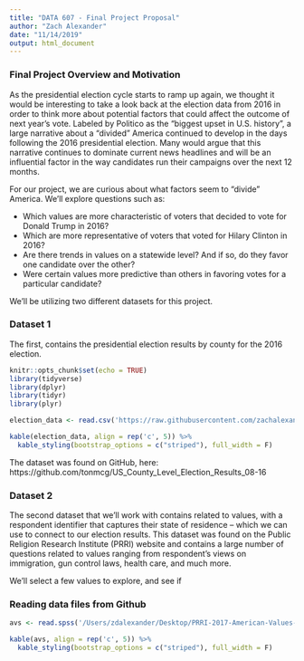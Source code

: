 ```yaml
---
title: "DATA 607 - Final Project Proposal"
author: "Zach Alexander"
date: "11/14/2019"
output: html_document
---
```


### Final Project Overview and Motivation

As the presidential election cycle starts to ramp up again, we thought it would be interesting to take a look back at the election data from 2016 in order to think more about potential factors that could affect the outcome of next year's vote. 
Labeled by Politico as the "biggest upset in U.S. history", a large narrative about a "divided" America continued to develop in the days following the 2016 presidential election. Many would argue that this narrative continues to dominate current news headlines and will be an influential factor in the way candidates run their campaigns over the next 12 months.

For our project, we are curious about what factors seem to “divide” America. We’ll explore questions such as:

+ Which values are more characteristic of voters that decided to vote for Donald Trump in 2016?
+ Which are more representative of voters that voted for Hilary Clinton in 2016?
+ Are there trends in values on a statewide level? And if so, do they favor one candidate over the other? 
+ Were certain values more predictive than others in favoring votes for a particular candidate?

We’ll be utilizing two different datasets for this project. 

### Dataset 1

The first, contains the presidential election results by county for the 2016 election. 

```r
knitr::opts_chunk$set(echo = TRUE)
library(tidyverse)
library(dplyr)
library(tidyr)
library(plyr)

election_data <- read.csv('https://raw.githubusercontent.com/zachalexander/data607_cunysps/master/FinalProject/ed_data.csv')

kable(election_data, align = rep('c', 5)) %>% 
  kable_styling(bootstrap_options = c("striped"), full_width = F)
```

The dataset was found on GitHub, here: https://github.com/tonmcg/US_County_Level_Election_Results_08-16


### Dataset 2

The second dataset that we’ll work with contains related to values, with a respondent identifier that captures their state of residence – which we can use to connect to our election results. This dataset was found on the Public Religion Research Institute (PRRI) website and contains a large number of questions related to values ranging from respondent’s views on immigration, gun control laws, health care, and much more. 

We’ll select a few values to explore, and see if


### Reading data files from Github
```r
avs <- read.spss('/Users/zdalexander/Desktop/PRRI-2017-American-Values-Survey.sav', to.data.frame = TRUE)

kable(avs, align = rep('c', 5)) %>% 
  kable_styling(bootstrap_options = c("striped"), full_width = F)
```





